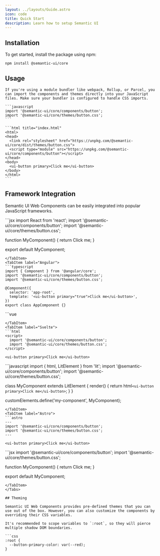 ```yaml
---
layout: ../layouts/Guide.astro
icon: code
title: Quick Start
description: Learn how to setup Semantic UI
---
```



## Installation

To get started, install the package using npm:

```bash
npm install @semantic-ui/core
```

## Usage

<Tabs>
  <TabItem label="JavaScript">

    If you're using a module bundler like webpack, Rollup, or Parcel, you can import the components and themes directly into your JavaScript files. Make sure your bundler is configured to handle CSS imports.

    ```javascript
    import '@semantic-ui/core/components/button';
    import '@semantic-ui/core/themes/button.css';
    ```
  </TabItem>
  <TabItem label="HTML">

    ```html title="index.html"
    <html>
    <head>
      <link rel="stylesheet" href="https://unpkg.com/@semantic-ui/core/dist/themes/button.css">
      <script type="module" src="https://unpkg.com/@semantic-ui/core/components/button"></script>
    </head>
    <body>
      <ui-button primary>Click me</ui-button>
    </body>
    </html>
    ```
  </TabItem>
</Tabs>

## Framework Integration

Semantic UI Web Components can be easily integrated into popular JavaScript frameworks.

<Tabs>
<TabItem label="React">
```jsx
import React from 'react';
import '@semantic-ui/core/components/button';
import '@semantic-ui/core/themes/button.css';

function MyComponent() {
  return <ui-button primary>Click me</ui-button>;
}

export default MyComponent;
```
</TabItem>
<TabItem label="Angular">
```typescript
import { Component } from '@angular/core';
import '@semantic-ui/core/components/button';
import '@semantic-ui/core/themes/button.css';

@Component({
  selector: 'app-root',
  template: '<ui-button primary="true">Click me</ui-button>',
})
export class AppComponent {}
```
</TabItem>
<TabItem label="Vue">
```vue
<template>
  <ui-button primary>Click me</ui-button>
</template>

<script setup>
import '@semantic-ui/core/components/button';
import '@semantic-ui/core/themes/button.css';
</script>
```
</TabItem>
<TabItem label="Svelte">
```html
<script>
  import '@semantic-ui/core/components/button';
  import '@semantic-ui/core/themes/button.css';
</script>

<ui-button primary>Click me</ui-button>
```
</TabItem>
<TabItem label="Lit">
```javascript
import { html, LitElement } from 'lit';
import '@semantic-ui/core/components/button';
import '@semantic-ui/core/themes/button.css';

class MyComponent extends LitElement {
  render() {
    return html`<ui-button primary>Click me</ui-button>`;
  }
}

customElements.define('my-component', MyComponent);
```
</TabItem>
<TabItem label="Astro">
```astro
---
import '@semantic-ui/core/components/button';
import '@semantic-ui/core/themes/button.css';
---

<ui-button primary>Click me</ui-button>
```
</TabItem>
<TabItem label="Next.js">
```jsx
import '@semantic-ui/core/components/button';
import '@semantic-ui/core/themes/button.css';

function MyComponent() {
  return <ui-button primary>Click me</ui-button>;
}

export default MyComponent;
```
</TabItem>
</Tabs>

## Theming

Semantic UI Web Components provides pre-defined themes that you can use out of the box. However, you can also customize the components by overriding their CSS variables.

It's recommended to scope variables to `:root`, so they will pierce multiple shadow DOM boundaries.

```css
:root {
  --button-primary-color: var(--red);
}
```
